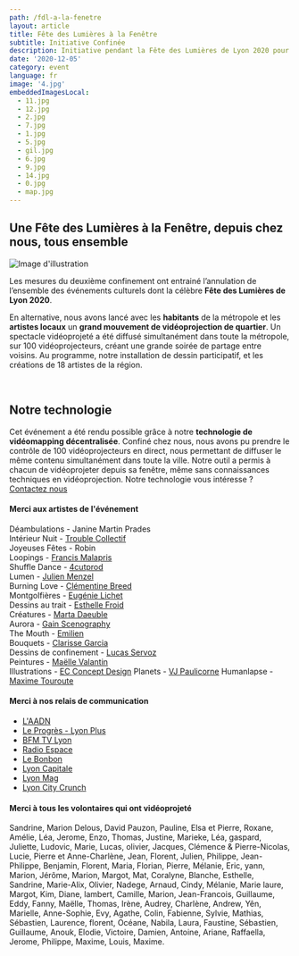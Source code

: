 ```yaml
---
path: /fdl-a-la-fenetre
layout: article
title: Fête des Lumières à la Fenêtre
subtitle: Initiative Confinée
description: Initiative pendant la Fête des Lumières de Lyon 2020 pour contrecarrer l'annulation de l'événement officiel
date: '2020-12-05'
category: event
language: fr
image: '4.jpg'
embeddedImagesLocal:
  - 11.jpg
  - 12.jpg
  - 2.jpg
  - 7.jpg
  - 1.jpg
  - 5.jpg
  - gil.jpg
  - 6.jpg
  - 9.jpg
  - 14.jpg
  - 0.jpg
  - map.jpg
---
```


## Une Fête des Lumières à la Fenêtre, depuis chez nous, tous ensemble

![Image d'illustration](4.jpg)

Les mesures du deuxième confinement ont entrainé l’annulation de l’ensemble des événements culturels dont la célèbre **Fête des Lumières de Lyon 2020**.

En alternative, nous avons lancé avec les **habitants** de la métropole et les **artistes locaux** un **grand mouvement de vidéoprojection de quartier**. Un spectacle vidéoprojeté a été diffusé simultanément dans toute la métropole, sur 100 vidéoprojecteurs, créant une grande soirée de partage entre voisins. Au programme, notre installation de dessin participatif, et les créations de 18 artistes de la région.

<br />

<ImageGrid props={props} />

## Notre technologie

Cet événement a été rendu possible grâce à notre **technologie de vidéomapping décentralisée**. Confiné chez nous, nous avons pu prendre le contrôle de 100 vidéoprojecteurs en direct, nous permettant de diffuser le même contenu simultanément dans toute la ville. Notre outil a permis à chacun de vidéoprojeter depuis sa fenêtre, même sans connaissances techniques en vidéoprojection. Notre technologie vous intéresse ? [Contactez nous](/contact)

#### Merci aux artistes de l'événement

Déambulations - Janine Martin Prades  
Intérieur Nuit - [Trouble Collectif](https://www.instagram.com/TroubleCollectif/)  
Joyeuses Fêtes - Robin  
Loopings - [Francis Malapris](http://malapris.com)  
Shuffle Dance - [4cutprod](https://www.instagram.com/4cutprod/)  
Lumen - [Julien Menzel](http://mrzl.fr/)  
Burning Love - [Clémentine Breed](http://www.clementine-breed.fr/)  
Montgolfières - [Eugénie Lichet](http://instagram.com/eugenie_jl)  
Dessins au trait - [Esthelle Froid](https://www.instagram.com/est_h_elle/)  
Créatures - [Marta Daeuble](http://www.martadaeuble.com/)  
Aurora - [Gain Scenography](https://www.instagram.com/gain.scenography/)  
The Mouth - [Emilien](https://www.instagram.com/emilien.neilime/)  
Bouquets - [Clarisse Garcia](https://www.instagram.com/clarisse_clg/)  
Dessins de confinement - [Lucas Servoz](https://www.instagram.com/servoz.lucas/)  
Peintures - [Maëlle Valantin](https://maellevalantin.wixsite.com/monsite)  
Illustrations - [EC Concept Design](https://www.instagram.com/ecdesign_studio_/)
Planets - [VJ Paulicorne](https://www.instagram.com/paul_icorne/)
Humanlapse - [Maxime Touroute](https://maximetouroute.github.io)

#### Merci à nos relais de communication

- [L'AADN](https://aadn.org/)
- [Le Progrès - Lyon Plus](https://www.lyonplus.com/actualite/2020/12/08/une-fete-des-lumieres-chez-soi-citoyenne-et-artistique)
- [BFM TV Lyon](https://www.bfmtv.com/lyon/fete-des-lumieres-les-lyonnais-invites-illuminer-les-facades-grace-a-des-videoprojecteurs_AV-202012030181.html)
- [Radio Espace](http://www.radioespace.com/news/locales/188872/une-fete-des-lumieres-aux-fenetres-cette-annee-a-lyon)
- [Le Bonbon](https://www.lebonbon.fr/lyon/news/fete-des-lumieres-dessins-murs-projection/)
- [Lyon Capitale](https://www.lyoncapitale.fr/actualite/confinement-participez-a-une-oeuvre-lumineuse-et-dessinee-depuis-chez-vous/)
- [Lyon Mag](https://www.lyonmag.com/article/111665/lyon-un-projet-de-fete-des-lumieres-aux-fenetres-cette-annee)
- [Lyon City Crunch](https://lyon.citycrunch.fr/une-fete-des-lumieres-aux-fenetres-le-5-decembre/2020/11/25/)

#### Merci à tous les volontaires qui ont vidéoprojeté

Sandrine, Marion Delous, David Pauzon, Pauline, Elsa et Pierre, Roxane, Amélie, Léa, Jerome, Enzo, Thomas, Justine, Marieke, Léa, gaspard, Juliette, Ludovic, Marie, Lucas, olivier, Jacques, Clémence & Pierre-Nicolas, Lucie, Pierre et Anne-Charlène, Jean, Florent, Julien, Philippe, Jean-Philippe, Benjamin, Florent, Maria, Florian, Pierre, Mélanie, Eric, yann, Marion, Jérôme, Marion, Margot, Mat, Coralyne, Blanche, Esthelle, Sandrine, Marie-Alix, Olivier, Nadege, Arnaud, Cindy, Mélanie, Marie laure, Margot, Kim, Diane, lambert, Camille, Marion, Jean-Francois, Guillaume, Eddy, Fanny, Maëlle, Thomas, Irène, Audrey, Charlène, Andrew, Yên, Marielle, Anne-Sophie, Evy, Agathe, Colin, Fabienne, Sylvie, Mathias, Sébastien, Laurence, florent, Océane, Nabila, Laura, Faustine, Sébastien, Guillaume, Anouk, Elodie, Victoire, Damien, Antoine, Ariane, Raffaella, Jerome, Philippe, Maxime, Louis, Maxime.
